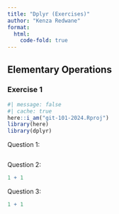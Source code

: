 ```yaml
---
title: "Dplyr (Exercises)"
author: "Kenza Redwane"
format: 
  html:
    code-fold: true
---
```


## Elementary Operations

### Exercise 1

```r
#| message: false
#| cache: true
here::i_am("git-101-2024.Rproj")
library(here)
library(dplyr)
```

Question 1:
```r
  

```

Question 2:
```r
1 + 1
```

Question 3:
```r
1 + 1
```
